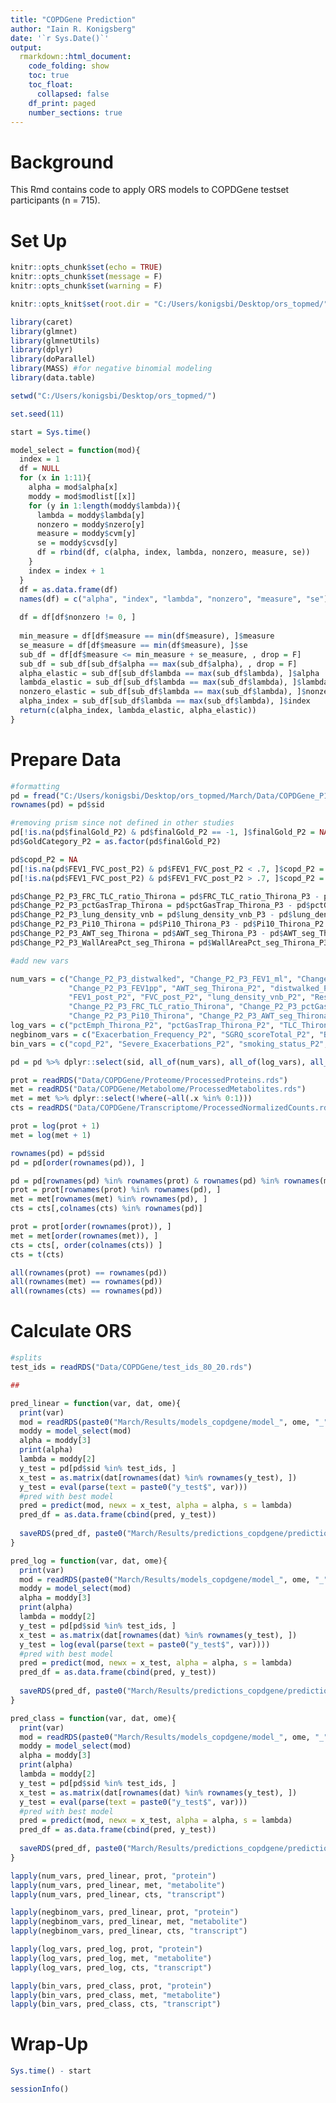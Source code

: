---
title: "COPDGene Prediction"
author: "Iain R. Konigsberg"
date: '`r Sys.Date()`'
output: 
  rmarkdown::html_document:
    code_folding: show
    toc: true
    toc_float: 
      collapsed: false
    df_print: paged
    number_sections: true
---

# Background

This Rmd contains code to apply ORS models to COPDGene testset participants (n = 715). 

# Set Up

```{r setup, include=FALSE}
knitr::opts_chunk$set(echo = TRUE)
knitr::opts_chunk$set(message = F)
knitr::opts_chunk$set(warning = F)

knitr::opts_knit$set(root.dir = "C:/Users/konigsbi/Desktop/ors_topmed/")
```

```{r}
library(caret)
library(glmnet)
library(glmnetUtils)
library(dplyr)
library(doParallel)
library(MASS) #for negative binomial modeling
library(data.table)

setwd("C:/Users/konigsbi/Desktop/ors_topmed/")

set.seed(11)

start = Sys.time()

```

```{r}
model_select = function(mod){
  index = 1
  df = NULL
  for (x in 1:11){
    alpha = mod$alpha[x]
    moddy = mod$modlist[[x]]
    for (y in 1:length(moddy$lambda)){
      lambda = moddy$lambda[y]
      nonzero = moddy$nzero[y]
      measure = moddy$cvm[y]
      se = moddy$cvsd[y]
      df = rbind(df, c(alpha, index, lambda, nonzero, measure, se))
    }
    index = index + 1
  }
  df = as.data.frame(df)
  names(df) = c("alpha", "index", "lambda", "nonzero", "measure", "se")
  
  df = df[df$nonzero != 0, ]
  
  min_measure = df[df$measure == min(df$measure), ]$measure
  se_measure = df[df$measure == min(df$measure), ]$se
  sub_df = df[df$measure <= min_measure + se_measure, , drop = F]
  sub_df = sub_df[sub_df$alpha == max(sub_df$alpha), , drop = F]
  alpha_elastic = sub_df[sub_df$lambda == max(sub_df$lambda), ]$alpha
  lambda_elastic = sub_df[sub_df$lambda == max(sub_df$lambda), ]$lambda
  nonzero_elastic = sub_df[sub_df$lambda == max(sub_df$lambda), ]$nonzero
  alpha_index = sub_df[sub_df$lambda == max(sub_df$lambda), ]$index
  return(c(alpha_index, lambda_elastic, alpha_elastic))
}
```

# Prepare Data

```{r}
#formatting
pd = fread("C:/Users/konigsbi/Desktop/ors_topmed/March/Data/COPDGene_P1P2P3_Flat_SM_NS_Sep24.txt", data.table = F)
rownames(pd) = pd$sid

#removing prism since not defined in other studies
pd[!is.na(pd$finalGold_P2) & pd$finalGold_P2 == -1, ]$finalGold_P2 = NA
pd$GoldCategory_P2 = as.factor(pd$finalGold_P2)

pd$copd_P2 = NA
pd[!is.na(pd$FEV1_FVC_post_P2) & pd$FEV1_FVC_post_P2 < .7, ]$copd_P2 = 1
pd[!is.na(pd$FEV1_FVC_post_P2) & pd$FEV1_FVC_post_P2 > .7, ]$copd_P2 = 0

pd$Change_P2_P3_FRC_TLC_ratio_Thirona = pd$FRC_TLC_ratio_Thirona_P3 - pd$FRC_TLC_ratio_Thirona_P2 
pd$Change_P2_P3_pctGasTrap_Thirona = pd$pctGasTrap_Thirona_P3 - pd$pctGasTrap_Thirona_P2 
pd$Change_P2_P3_lung_density_vnb = pd$lung_density_vnb_P3 - pd$lung_density_vnb_P2
pd$Change_P2_P3_Pi10_Thirona = pd$Pi10_Thirona_P3 - pd$Pi10_Thirona_P2
pd$Change_P2_P3_AWT_seg_Thirona = pd$AWT_seg_Thirona_P3 - pd$AWT_seg_Thirona_P2
pd$Change_P2_P3_WallAreaPct_seg_Thirona = pd$WallAreaPct_seg_Thirona_P3 - pd$WallAreaPct_seg_Thirona_P2

#add new vars

num_vars = c("Change_P2_P3_distwalked", "Change_P2_P3_FEV1_ml", "Change_P2_P3_FEV1_ml_yr", 
             "Change_P2_P3_FEV1pp", "AWT_seg_Thirona_P2", "distwalked_P2", "FEV1_FVC_post_P2",  
             "FEV1_post_P2", "FVC_post_P2", "lung_density_vnb_P2", "Resting_SaO2_P2", "finalGold_P2", 
             "Change_P2_P3_FRC_TLC_ratio_Thirona", "Change_P2_P3_pctGasTrap_Thirona", "Change_P2_P3_lung_density_vnb", 
             "Change_P2_P3_Pi10_Thirona", "Change_P2_P3_AWT_seg_Thirona", "Change_P2_P3_WallAreaPct_seg_Thirona", "PEF_post_P2", "FRC_TLC_ratio_Thirona_P2", "WallAreaPct_seg_Thirona_P2", "DLco_raw_P2", "FEF2575_post_P2")
log_vars = c("pctEmph_Thirona_P2", "pctGasTrap_Thirona_P2", "TLC_Thirona_P2", "FRC_Thirona_P2", "Pi10_Thirona_P2")
negbinom_vars = c("Exacerbation_Frequency_P2", "SGRQ_scoreTotal_P2", "BODE_P2")
bin_vars = c("copd_P2", "Severe_Exacerbations_P2", "smoking_status_P2", "Chronic_Bronchitis_P2") 

pd = pd %>% dplyr::select(sid, all_of(num_vars), all_of(log_vars), all_of(bin_vars), all_of(negbinom_vars))

```

```{r}
prot = readRDS("Data/COPDGene/Proteome/ProcessedProteins.rds")
met = readRDS("Data/COPDGene/Metabolome/ProcessedMetabolites.rds") 
met = met %>% dplyr::select(!where(~all(.x %in% 0:1)))
cts = readRDS("Data/COPDGene/Transcriptome/ProcessedNormalizedCounts.rds")

prot = log(prot + 1)
met = log(met + 1)

rownames(pd) = pd$sid
pd = pd[order(rownames(pd)), ]

pd = pd[rownames(pd) %in% rownames(prot) & rownames(pd) %in% rownames(met) & rownames(pd) %in% colnames(cts), ]
prot = prot[rownames(prot) %in% rownames(pd), ] 
met = met[rownames(met) %in% rownames(pd), ]
cts = cts[,colnames(cts) %in% rownames(pd)]

prot = prot[order(rownames(prot)), ]
met = met[order(rownames(met)), ]
cts = cts[, order(colnames(cts)) ]
cts = t(cts)

all(rownames(prot) == rownames(pd))
all(rownames(met) == rownames(pd))
all(rownames(cts) == rownames(pd))

```

# Calculate ORS

```{r}

#splits
test_ids = readRDS("Data/COPDGene/test_ids_80_20.rds")

##

pred_linear = function(var, dat, ome){
  print(var)
  mod = readRDS(paste0("March/Results/models_copdgene/model_", ome, "_", var, ".rds"))
  moddy = model_select(mod)
  alpha = moddy[3]
  print(alpha)
  lambda = moddy[2]
  y_test = pd[pd$sid %in% test_ids, ]
  x_test = as.matrix(dat[rownames(dat) %in% rownames(y_test), ])
  y_test = eval(parse(text = paste0("y_test$", var)))     
  #pred with best model
  pred = predict(mod, newx = x_test, alpha = alpha, s = lambda) 
  pred_df = as.data.frame(cbind(pred, y_test))
  
  saveRDS(pred_df, paste0("March/Results/predictions_copdgene/predictions_", ome, "_elastic_", var, ".rds"))
}

pred_log = function(var, dat, ome){
  print(var)
  mod = readRDS(paste0("March/Results/models_copdgene/model_", ome, "_", var, ".rds"))
  moddy = model_select(mod)
  alpha = moddy[3]
  print(alpha)
  lambda = moddy[2]
  y_test = pd[pd$sid %in% test_ids, ]
  x_test = as.matrix(dat[rownames(dat) %in% rownames(y_test), ])
  y_test = log(eval(parse(text = paste0("y_test$", var))))   
  #pred with best model
  pred = predict(mod, newx = x_test, alpha = alpha, s = lambda) 
  pred_df = as.data.frame(cbind(pred, y_test))
  
  saveRDS(pred_df, paste0("March/Results/predictions_copdgene/predictions_", ome, "_elastic_", var, ".rds"))
}

pred_class = function(var, dat, ome){
  print(var)
  mod = readRDS(paste0("March/Results/models_copdgene/model_", ome, "_", var, ".rds"))
  moddy = model_select(mod)
  alpha = moddy[3]
  print(alpha)
  lambda = moddy[2]
  y_test = pd[pd$sid %in% test_ids, ]
  x_test = as.matrix(dat[rownames(dat) %in% rownames(y_test), ])
  y_test = eval(parse(text = paste0("y_test$", var)))     
  #pred with best model
  pred = predict(mod, newx = x_test, alpha = alpha, s = lambda) 
  pred_df = as.data.frame(cbind(pred, y_test))
  
  saveRDS(pred_df, paste0("March/Results/predictions_copdgene/predictions_", ome, "_elastic_", var, ".rds"))
}

lapply(num_vars, pred_linear, prot, "protein")
lapply(num_vars, pred_linear, met, "metabolite")  
lapply(num_vars, pred_linear, cts, "transcript")

lapply(negbinom_vars, pred_linear, prot, "protein")
lapply(negbinom_vars, pred_linear, met, "metabolite")
lapply(negbinom_vars, pred_linear, cts, "transcript")

lapply(log_vars, pred_log, prot, "protein")
lapply(log_vars, pred_log, met, "metabolite")
lapply(log_vars, pred_log, cts, "transcript")

lapply(bin_vars, pred_class, prot, "protein") 
lapply(bin_vars, pred_class, met, "metabolite") 
lapply(bin_vars, pred_class, cts, "transcript")
```

# Wrap-Up

```{r}
Sys.time() - start

sessionInfo()
```
